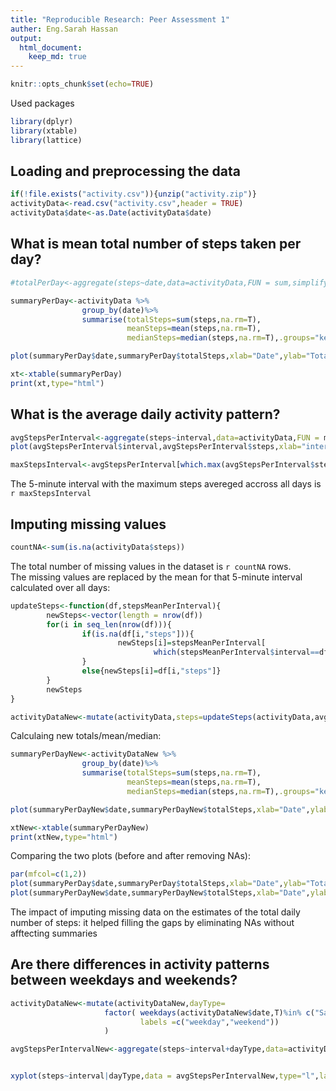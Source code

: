 ```yaml
---
title: "Reproducible Research: Peer Assessment 1"
auther: Eng.Sarah Hassan
output: 
  html_document:
    keep_md: true
---
```


```r
knitr::opts_chunk$set(echo=TRUE)
```
Used packages  

```r
library(dplyr)
library(xtable)
library(lattice)
```
## Loading and preprocessing the data

```r
if(!file.exists("activity.csv")){unzip("activity.zip")}
activityData<-read.csv("activity.csv",header = TRUE)
activityData$date<-as.Date(activityData$date)
```

## What is mean total number of steps taken per day?
```r
#totalPerDay<-aggregate(steps~date,data=activityData,FUN = sum,simplify = T,na.rm=T)

summaryPerDay<-activityData %>%
                group_by(date)%>%
                summarise(totalSteps=sum(steps,na.rm=T),
                          meanSteps=mean(steps,na.rm=T),
                          medianSteps=median(steps,na.rm=T),.groups="keep")

plot(summaryPerDay$date,summaryPerDay$totalSteps,xlab="Date",ylab="Total steps",main="Total Steps Per Day",type = "h",lwd=5,lend=1,col="lightblue")
```
```r

xt<-xtable(summaryPerDay)
print(xt,type="html")

```


## What is the average daily activity pattern?
```r
avgStepsPerInterval<-aggregate(steps~interval,data=activityData,FUN = mean,simplify = T,na.rm=T)
plot(avgStepsPerInterval$interval,avgStepsPerInterval$steps,xlab="interval",ylab="Average Steps",main="Average Steps Per Interval ",type = "l",col="lightblue",)

maxStepsInterval<-avgStepsPerInterval[which.max(avgStepsPerInterval$steps),]$interval

```

The 5-minute interval with the maximum steps avereged accross all days is `r maxStepsInterval`

## Imputing missing values

```r
countNA<-sum(is.na(activityData$steps))

```

The total number of missing values in the dataset is `r countNA` rows.  
The missing values are replaced by the mean for that 5-minute interval calculated over all days:  
```r
updateSteps<-function(df,stepsMeanPerInterval){
        newSteps<-vector(length = nrow(df))
        for(i in seq_len(nrow(df))){
                if(is.na(df[i,"steps"])){
                        newSteps[i]=stepsMeanPerInterval[
                                which(stepsMeanPerInterval$interval==df[i,"interval"]),"steps"]
                }
                else{newSteps[i]=df[i,"steps"]}
        }
        newSteps
}

activityDataNew<-mutate(activityData,steps=updateSteps(activityData,avgStepsPerInterval))
```
Calculaing new totals/mean/median:  
```r
summaryPerDayNew<-activityDataNew %>%
                group_by(date)%>%
                summarise(totalSteps=sum(steps,na.rm=T),
                          meanSteps=mean(steps,na.rm=T),
                          medianSteps=median(steps,na.rm=T),.groups="keep")

plot(summaryPerDayNew$date,summaryPerDayNew$totalSteps,xlab="Date",ylab="Total steps",main="Total Steps Per Day",type = "h",lwd=5,lend=1,col="lightblue")
```
```r

xtNew<-xtable(summaryPerDayNew)
print(xtNew,type="html")

```

Comparing the two plots (before and after removing NAs):  
```r
par(mfcol=c(1,2))
plot(summaryPerDay$date,summaryPerDay$totalSteps,xlab="Date",ylab="Total steps",main="Total Steps Per Day",type = "h",lwd=5,lend=1,col="lightblue")
plot(summaryPerDayNew$date,summaryPerDayNew$totalSteps,xlab="Date",ylab="Total steps",main="Total Steps Per Day",type = "h",lwd=5,lend=1,col="lightblue")
```
The impact of imputing missing data on the estimates of the total daily number of steps: it helped filling the gaps by eliminating NAs without afftecting summaries  

## Are there differences in activity patterns between weekdays and weekends?

```r
activityDataNew<-mutate(activityDataNew,dayType=
                     factor( weekdays(activityDataNew$date,T)%in% c("Sat","Sun"),
                             labels =c("weekday","weekend"))
                     )
```

```r
avgStepsPerIntervalNew<-aggregate(steps~interval+dayType,data=activityDataNew,FUN = mean,simplify = T,na.rm=T)


xyplot(steps~interval|dayType,data = avgStepsPerIntervalNew,type="l",layout=c(1,2))
```

